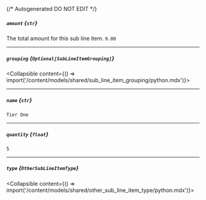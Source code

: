 {/* Autogenerated DO NOT EDIT  */}

##### `amount` *{`str`}*
The total amount for this sub line item.
`9.00`

---
##### `grouping` *{`Optional[SubLineItemGrouping]`}*
<Collapsible content={() => import('/content/models/shared/sub_line_item_grouping/python.mdx')}>
</Collapsible>

---
##### `name` *{`str`}*
`Tier One`

---
##### `quantity` *{`float`}*
`5`

---
##### `type` *{`OtherSubLineItemType`}*
<Collapsible content={() => import('/content/models/shared/other_sub_line_item_type/python.mdx')}>
</Collapsible>

